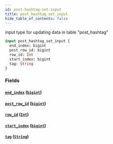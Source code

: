 ```yaml
---
id: post-hashtag-set-input
title: post_hashtag_set_input
hide_table_of_contents: false
---
```


input type for updating data in table "post_hashtag"

```graphql
input post_hashtag_set_input {
  end_index: bigint
  post_row_id: bigint
  row_id: Int
  start_index: bigint
  tag: String
}
```

### Fields

#### [`end_index`](#) ([`bigint`](../scalars/bigint))

#### [`post_row_id`](#) ([`bigint`](../scalars/bigint))

#### [`row_id`](#) ([`Int`](../scalars/int))

#### [`start_index`](#) ([`bigint`](../scalars/bigint))

#### [`tag`](#) ([`String`](../scalars/string))
